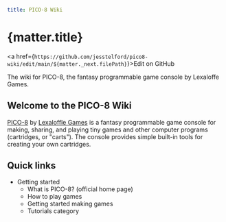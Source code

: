 ```yaml
title: PICO-8 Wiki
```

# {matter.title}

<a href={`https://github.com/jesstelford/pico8-wiki/edit/main/${matter._next.filePath}`}>Edit on GitHub</a>

The wiki for PICO-8, the fantasy programmable game console by Lexaloffe Games.

## Welcome to the PICO-8 Wiki

[PICO-8](#) by [Lexaloffle Games](#) is a fantasy programmable game console for making, sharing, and playing tiny games and other computer programs (cartridges, or "carts"). The console provides simple built-in tools for creating your own cartridges.

## Quick links

- Getting started
  - What is PICO-8? (official home page)
  - How to play games
  - Getting started making games
  - Tutorials category
